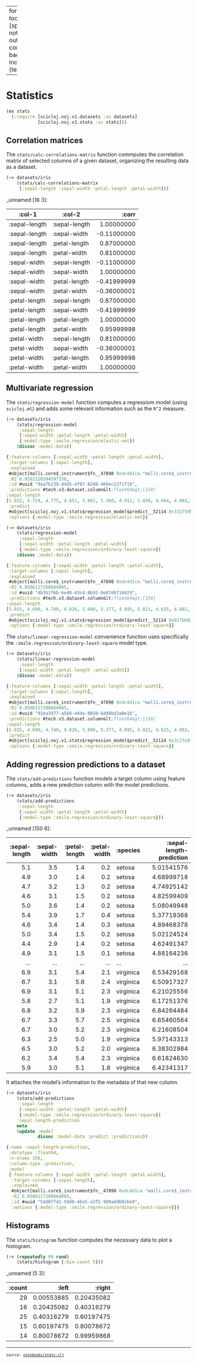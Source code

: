
---
format:
  html:
    toc: true
    toc-depth: 4
    theme: [spacelab, notebooks/custom.scss]
    output-file: stats.html
code-block-background: true
include-in-header: {text: '<link rel = "icon" href = "data:," />'}
fontsize: 0.9em

---
<style></style><style>.printedClojure .sourceCode {
  background-color: transparent;
  border-style: none;
}
</style>
<script src="stats_files/md-default0.js" type="text/javascript"></script><script src="stats_files/md-default1.js" type="text/javascript"></script>

# Statistics


::: {.sourceClojure}
```clojure
(ns stats
  (:require [scicloj.noj.v1.datasets :as datasets]
            [scicloj.noj.v1.stats :as stats]))
```
:::



## Correlation matrices
The `stats/calc-correlations-matrix` function commputes the correlation
matrix of selected columns of a given dataset,
organizing the resulting data as a dataset.


::: {.sourceClojure}
```clojure
(-> datasets/iris
    (stats/calc-correlations-matrix
     [:sepal-length :sepal-width :petal-length :petal-width]))
```
:::


_unnamed [16 3]:

|        :col-1 |        :col-2 |       :corr |
|---------------|---------------|------------:|
| :sepal-length | :sepal-length |  1.00000000 |
| :sepal-length |  :sepal-width | -0.11000000 |
| :sepal-length | :petal-length |  0.87000000 |
| :sepal-length |  :petal-width |  0.81000000 |
|  :sepal-width | :sepal-length | -0.11000000 |
|  :sepal-width |  :sepal-width |  1.00000000 |
|  :sepal-width | :petal-length | -0.41999999 |
|  :sepal-width |  :petal-width | -0.36000001 |
| :petal-length | :sepal-length |  0.87000000 |
| :petal-length |  :sepal-width | -0.41999999 |
| :petal-length | :petal-length |  1.00000000 |
| :petal-length |  :petal-width |  0.95999998 |
|  :petal-width | :sepal-length |  0.81000000 |
|  :petal-width |  :sepal-width | -0.36000001 |
|  :petal-width | :petal-length |  0.95999998 |
|  :petal-width |  :petal-width |  1.00000000 |




## Multivariate regression
The `stats/regression-model` function computes a regressiom model (using `scicloj.ml`)
and adds some relevant information such as the `R^2` measure.


::: {.sourceClojure}
```clojure
(-> datasets/iris
    (stats/regression-model
     :sepal-length
     [:sepal-width :petal-length :petal-width]
     {:model-type :smile.regression/elastic-net})
    (dissoc :model-data))
```
:::



::: {.printedClojure}
```clojure
{:feature-columns [:sepal-width :petal-length :petal-width],
 :target-columns [:sepal-length],
 :explained
 #object[malli.core$_instrument$fn__47898 0xdc4d1ca "malli.core$_instrument$fn__47898@dc4d1ca"],
 :R2 0.8582120394597336,
 :id #uuid "9aa7b239-ddd5-4f87-8248-460ec22f1f10",
 :predictions #tech.v3.dataset.column&lt;float64&gt;[150]
:sepal-length
[5.022, 4.724, 4.775, 4.851, 5.081, 5.360, 4.911, 5.030, 4.664, 4.903, 5.209, 5.098, 4.775, 4.572, 5.184, 5.522, 5.089, 4.970, 5.352, 5.217...],
 :predict
 #object[scicloj.noj.v1.stats$regression_model$predict__52114 0x332759bb "scicloj.noj.v1.stats$regression_model$predict__52114@332759bb"],
 :options {:model-type :smile.regression/elastic-net}}

```
:::



::: {.sourceClojure}
```clojure
(-> datasets/iris
    (stats/regression-model
     :sepal-length
     [:sepal-width :petal-length :petal-width]
     {:model-type :smile.regression/ordinary-least-square})
    (dissoc :model-data))
```
:::



::: {.printedClojure}
```clojure
{:feature-columns [:sepal-width :petal-length :petal-width],
 :target-columns [:sepal-length],
 :explained
 #object[malli.core$_instrument$fn__47898 0xdc4d1ca "malli.core$_instrument$fn__47898@dc4d1ca"],
 :R2 0.8586117200664085,
 :id #uuid "db3b1f6b-6e40-43cd-8b92-0e07d6f16429",
 :predictions #tech.v3.dataset.column&lt;float64&gt;[150]
:sepal-length
[5.015, 4.690, 4.749, 4.826, 5.080, 5.377, 4.895, 5.021, 4.625, 4.882, 5.216, 5.092, 4.746, 4.533, 5.199, 5.561, 5.094, 4.960, 5.368, 5.226...],
 :predict
 #object[scicloj.noj.v1.stats$regression_model$predict__52114 0x657bb921 "scicloj.noj.v1.stats$regression_model$predict__52114@657bb921"],
 :options {:model-type :smile.regression/ordinary-least-square}}

```
:::


The `stats/linear-regression-model` convenience function
uses specifically the `:smile.regression/ordinary-least-square` model type.


::: {.sourceClojure}
```clojure
(-> datasets/iris
    (stats/linear-regression-model
     :sepal-length
     [:sepal-width :petal-length :petal-width])
    (dissoc :model-data))
```
:::



::: {.printedClojure}
```clojure
{:feature-columns [:sepal-width :petal-length :petal-width],
 :target-columns [:sepal-length],
 :explained
 #object[malli.core$_instrument$fn__47898 0xdc4d1ca "malli.core$_instrument$fn__47898@dc4d1ca"],
 :R2 0.8586117200664085,
 :id #uuid "92ea3d77-a5b8-444e-8050-6dd8bd3a0e1b",
 :predictions #tech.v3.dataset.column&lt;float64&gt;[150]
:sepal-length
[5.015, 4.690, 4.749, 4.826, 5.080, 5.377, 4.895, 5.021, 4.625, 4.882, 5.216, 5.092, 4.746, 4.533, 5.199, 5.561, 5.094, 4.960, 5.368, 5.226...],
 :predict
 #object[scicloj.noj.v1.stats$regression_model$predict__52114 0x3c2fe97b "scicloj.noj.v1.stats$regression_model$predict__52114@3c2fe97b"],
 :options {:model-type :smile.regression/ordinary-least-square}}

```
:::



## Adding regression predictions to a dataset
The `stats/add-predictions` function
models a target column using feature columns,
adds a new prediction column with the model predictions.


::: {.sourceClojure}
```clojure
(-> datasets/iris
    (stats/add-predictions
     :sepal-length
     [:sepal-width :petal-length :petal-width]
     {:model-type :smile.regression/ordinary-least-square}))
```
:::


_unnamed [150 6]:

| :sepal-length | :sepal-width | :petal-length | :petal-width |  :species | :sepal-length-prediction |
|--------------:|-------------:|--------------:|-------------:|-----------|-------------------------:|
|           5.1 |          3.5 |           1.4 |          0.2 |    setosa |               5.01541576 |
|           4.9 |          3.0 |           1.4 |          0.2 |    setosa |               4.68999718 |
|           4.7 |          3.2 |           1.3 |          0.2 |    setosa |               4.74925142 |
|           4.6 |          3.1 |           1.5 |          0.2 |    setosa |               4.82599409 |
|           5.0 |          3.6 |           1.4 |          0.2 |    setosa |               5.08049948 |
|           5.4 |          3.9 |           1.7 |          0.4 |    setosa |               5.37719368 |
|           4.6 |          3.4 |           1.4 |          0.3 |    setosa |               4.89468378 |
|           5.0 |          3.4 |           1.5 |          0.2 |    setosa |               5.02124524 |
|           4.4 |          2.9 |           1.4 |          0.2 |    setosa |               4.62491347 |
|           4.9 |          3.1 |           1.5 |          0.1 |    setosa |               4.88164236 |
|           ... |          ... |           ... |          ... |       ... |                      ... |
|           6.9 |          3.1 |           5.4 |          2.1 | virginica |               6.53429168 |
|           6.7 |          3.1 |           5.6 |          2.4 | virginica |               6.50917327 |
|           6.9 |          3.1 |           5.1 |          2.3 | virginica |               6.21025556 |
|           5.8 |          2.7 |           5.1 |          1.9 | virginica |               6.17251376 |
|           6.8 |          3.2 |           5.9 |          2.3 | virginica |               6.84264484 |
|           6.7 |          3.3 |           5.7 |          2.5 | virginica |               6.65460564 |
|           6.7 |          3.0 |           5.2 |          2.3 | virginica |               6.21608504 |
|           6.3 |          2.5 |           5.0 |          1.9 | virginica |               5.97143313 |
|           6.5 |          3.0 |           5.2 |          2.0 | virginica |               6.38302984 |
|           6.2 |          3.4 |           5.4 |          2.3 | virginica |               6.61824630 |
|           5.9 |          3.0 |           5.1 |          1.8 | virginica |               6.42341317 |



It attaches the model's information
to the metadata of that new column.


::: {.sourceClojure}
```clojure
(-> datasets/iris
    (stats/add-predictions
     :sepal-length
     [:sepal-width :petal-length :petal-width]
     {:model-type :smile.regression/ordinary-least-square})
    :sepal-length-prediction
    meta
    (update :model
            dissoc :model-data :predict :predictions))
```
:::



::: {.printedClojure}
```clojure
{:name :sepal-length-prediction,
 :datatype :float64,
 :n-elems 150,
 :column-type :prediction,
 :model
 {:feature-columns [:sepal-width :petal-length :petal-width],
  :target-columns [:sepal-length],
  :explained
  #object[malli.core$_instrument$fn__47898 0xdc4d1ca "malli.core$_instrument$fn__47898@dc4d1ca"],
  :R2 0.8586117200664085,
  :id #uuid "54d8ffd2-59d0-46a5-a3f5-9d9add60cbe9",
  :options {:model-type :smile.regression/ordinary-least-square}}}

```
:::



## Histograms
The `stats/histogram` function computes the necessary data
to plot a histogram.


::: {.sourceClojure}
```clojure
(-> (repeatedly 99 rand)
    (stats/histogram {:bin-count 5}))
```
:::


_unnamed [5 3]:

| :count |      :left |     :right |
|-------:|-----------:|-----------:|
|     29 | 0.00553885 | 0.20435082 |
|     16 | 0.20435082 | 0.40316279 |
|     25 | 0.40316279 | 0.60197475 |
|     15 | 0.60197475 | 0.80078672 |
|     14 | 0.80078672 | 0.99959868 |



<div style="background-color:grey;height:2px;width:100%;"></div>

<div><pre><small><small>source: <a href="https://github.com/scicloj/noj/blob/main/notebooks/stats.clj">notebooks/stats.clj</a></small></small></pre></div>